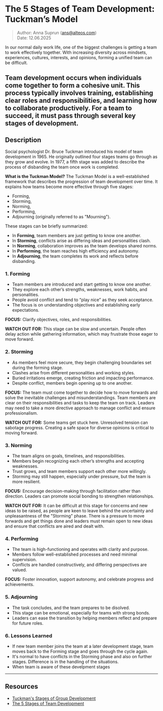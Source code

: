 # The 5 Stages of Team Development: Tuckman’s Model

> Author: Anna Suprun (ans@alteos.com)  
> Date: 12.06.2025

In our normal daily work life, one of the biggest challenges is getting a team to work effectively together. 
With increasing diversity across mindsets, experiences, cultures, interests, and opinions, forming a unified team can be difficult.

Team development occurs when individuals come together to form a cohesive unit. This process typically involves training, establishing clear roles and responsibilities, and learning how to collaborate productively. For a team to succeed, it must pass through several key stages of development.
---

## Description

Social psychologist Dr. Bruce Tuckman introduced his model of team development in 1965. He originally outlined four stages teams go through as they grow and evolve. In 1977, a fifth stage was added to describe the process of disbanding the team once work is completed.

**What is the Tuckman Model?**
The Tuckman Model is a well-established framework that describes the progression of team development over time. 
It explains how teams become more effective through five stages:
- Forming, 
- Storming, 
- Norming, 
- Performing, 
- Adjourning (originally referred to as "Mourning").

These stages can be briefly summarized:
- In **Forming**, team members are just getting to know one another.
- In **Storming**, conflicts arise as differing ideas and personalities clash.
- In **Norming**, collaboration improves as the team develops shared norms.
- In **Performing**, the team reaches high efficiency and autonomy.
- In **Adjourning**, the team completes its work and reflects before disbanding. 

### 1. Forming
- Team members are introduced and start getting to know one another.
- They explore each other’s strengths, weaknesses, work habits, and personalities.
- People avoid conflict and tend to “play nice” as they seek acceptance.
- The focus is on understanding objectives and establishing early expectations.

**FOCUS:**
Clarify objectives, roles, and responsibilities.

**WATCH OUT FOR:**
This stage can be slow and uncertain. People often delay action while gathering information, which may frustrate those eager to move forward.

### 2. Storming
- As members feel more secure, they begin challenging boundaries set during the forming stage.
- Clashes arise from different personalities and working styles.
- Buried irritations emerge, creating friction and impacting performance.
- Despite conflict, members begin opening up to one another.

**FOCUS:**
The team must come together to decide how to move forwards and solve the inevitable challenges and misunderstandings.
Team members are clear on their responsibilities and tasks to keep the team on track.
Leaders may need to take a more directive approach to manage conflict and ensure professionalism.

**WATCH OUT FOR:**
Some teams get stuck here. Unresolved tension can sabotage progress.
Creating a safe space for diverse opinions is critical to moving forward.

### 3. Norming
- The team aligns on goals, timelines, and responsibilities.
- Members begin recognizing each other’s strengths and accepting weaknesses.
- Trust grows, and team members support each other more willingly.
- Storming may still happen, especially under pressure, but the team is more resilient.

**FOCUS:**
Encourage decision-making through facilitation rather than direction.
Leaders can promote social bonding to strengthen relationships.

**WATCH OUT FOR:**
It can be difficult at this stage for concerns and new ideas to be raised, as people are keen to leave behind the uncertainty and unpleasantness of the "Storming" phase. 
There is a pressure to move forwards and get things done and leaders must remain open to new ideas and ensure that conflicts are aired and dealt with.

### 4. Performing
- The team is high-functioning and operates with clarity and purpose.
- Members follow well-established processes and need minimal supervision.
- Conflicts are handled constructively, and differing perspectives are valued.

**FOCUS:**
Foster innovation, support autonomy, and celebrate progress and achievements.

### 5. Adjourning
- The task concludes, and the team prepares to be disolved.
- This stage can be emotional, especially for teams with strong bonds.
- Leaders can ease the transition by helping members reflect and prepare for future roles.

### 6. Lessons Learned
- If new team member joins the team at a later development stage, team moves back to the Forming stage and goes through the cycle again.
- It's normal to have conflicts in the Storming phase and also on further stages. Difference is in the handling of the situations.
- When team is aware of these develpment stages


---

## Resources

- [Tuckman's Stages of Group Development](https://www.wcupa.edu/coral/tuckmanStagesGroupDelvelopment.aspx)
- [The 5 Stages of Team Development](https://www.thecoachingtoolscompany.com/get-your-team-performing-beautifully-with-this-powerful-group-development-model/?srsltid=AfmBOortYPTVbeM-aqHFHFa0Z75LpmuLsi7UvtHiNW0Iealddxl3rUVa)
